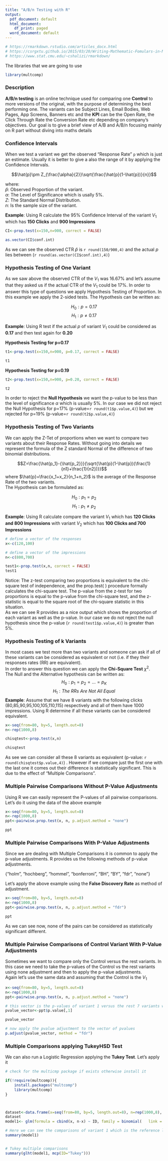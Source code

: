 ```yaml
---
title: "A/B/n Testing with R"
output:
  pdf_document: default
  html_document:
    df_print: paged
  word_document: default
---
```




```r

# https://rmarkdown.rstudio.com/articles_docx.html
# https://csrgxtu.github.io/2015/03/20/Writing-Mathematic-Fomulars-in-Markdown/
# https://www.stat.cmu.edu/~cshalizi/rmarkdown/
```

The libraries that we are going to use
```r
library(multcomp)


```
### Description

**A/B/n testing** is an online technique used for comparing one **Control** to more versions of the original, with the purpose of determining the best performing one. The variants can be Subject Lines, Email Bodies, Web Pages, App Screens, Banners etc and the **KPI** can be the Open Rate, the Click Through Rate the Conversion Rate etc depending on company's objectives. Our goal is to give a brief view of A/B and A/B/n focusing mainly on R part without diving into maths details  



### Confidence Intervals
When we test a variant we get the observed "Response Rate" `p` which is just an estimate. Usually it is better to give a also the range of it by applying the Confidence Intervals.

$$\hat{p}\pm Z_{\frac{\alpha}{2}}\sqrt{\frac{\hat{p}(1-\hat{p})}{n}}$$

where:  
$\hat{p}$: Observed Proportion of the variant.  
$\alpha$: The Level of Significance which is usally 5%.    
$Z:$ The Standard Normal Distribution.    
$n$: Is the sample size of the variant.  

**Example**: Using R calculate the 95% Confidence Interval of the variant $V_1$ which has **150 Clicks** and **900 Impressions**



```r
CI<-prop.test(x=150,n=900, correct = FALSE)

as.vector(CI$conf.int)
```


As we can see the observed CTR $\hat{p}$ is `r round(150/900,4)` and the actual $p$ lies between (`r round(as.vector(CI$conf.int),4)`)


### Hypothesis Testing of One Variant

As we saw above the observed CTR of the $V_1$ was 16.67% and let's assume that they asked us if the actual CTR of the $V_1$ could be 17%. In order to answer this type of questions we apply Hypothesis Testing of Proportion. In this example we apply the 2-sided tests. The Hypothesis can be written as:

$$H_0: p=0.17$$
$$H_1: p\neq 0.17$$

**Example**: Using R test if the actual $p$ of variant $V_1$ could be considered as **0.17** and then test again for **0.20**

**Hypothesis Testing for p=0.17**
```r


t1<-prop.test(x=150,n=900, p=0.17, correct = FALSE)

t1


```


**Hypothesis Testing for p=0.19**
```r


t2<-prop.test(x=150,n=900, p=0.20, correct = FALSE)

t2
```

In order to reject the **Null Hypothesis** we want the p-value to be less than the level of significance $\alpha$ which is usually 5%. In our case we did not reject the Null Hypothesis for p=17% (p-value=`r round(t1$p.value,4)`) but we rejected for p=19% (p-value=`r round(t2$p.value,4)`)

### Hypothesis Testing of Two Variants
We can apply the Z-Tet of proportions when we want to compare two variants about their Response Rates. Without going into details we represent the formula of the Z standard Normal of the difference of two binomial distributions.

$$Z=\frac{\hat{p_1}-{\hat{p_2}}}{\sqrt{\hat{p}(1-\hat{p})(\frac{1}{n1}+\frac{1}{n2})}}$$
where $\hat{p}=\frac{x_1+x_2}{n_1+n_2}$ is the average of the Response Rate of the two variants.  
The Hypothesis can be formulated as:

$$H_0: p_1=p_2$$
$$H_1: p_1\neq p_2$$

**Example**: Using R calculate compare the variant $V_1$ which has **120 Clicks and 800 Impressions** with variant $V_2$ which has **100 Clicks and 700 Impressions** 


```r

# define a vector of the responses
x<-c(120,100)

# define a vector of the impressions
n<-c(800,700)

test1<-prop.test(x,n, correct = FALSE)
test1

```
Notice: The z-test comparing two proportions is equivalent to the chi-square test of independence, and the prop.test( ) procedure formally calculates the chi-square test. The p-value from the z-test for two proportions is equal to the p-value from the chi-square test, and the z-statistic is equal to the square root of the chi-square statistic in this situation.  
As we can see  R provides as a nice output which shows the proportion of each variant as well as the p-value. In our case we do not reject the null hypothesis since the p-value (`r round(test1$p.value,4)`) is greater than 5%.

### Hypothesis Testing of k Variants
In most cases we test more than two variants and someone can ask if all of these variants can be considered as equivalent or not (i.e. if they their responses rates (RR) are equivalent).  
In order to answer this question we can apply the **Chi-Square Test** $\chi^2$.  
The Null and the Alternative hypothesis can be written as:  
$$H_0: p_1=p_2=...=p_K$$
$$H_1: The~RRs~Are~Not~All~Equal$$
**Example**: Assume that we have 8 variants with the following clicks (80,85,90,95,100,105,110,115) respectively and all of them have 1000 impressions. Using R determine if all these variants can be considered equivalent.

```r
x<-seq(from=80, by=5, length.out=8)
n<-rep(1000,8)

chisqtest<-prop.test(x,n)

chisqtest
```

As see we can consider all these 8 variants as equivalent (p-value: `r round(chisqtest$p.value,4)`) . However if we compare just the first one with the last one it comes out their difference is statistically significant. This is due to the effect of "Multiple Comparisons".


### Multiple Pairwise Comparisons Without P-Value Adjustments
Using R we can easily represent the P-values of all pairwise comparisons. Let's do it using the data of the above example

```r
x<-seq(from=80, by=5, length.out=8)
n<-rep(1000,8)
ppt<-pairwise.prop.test(x, n, p.adjust.method = "none")

ppt
```


### Multiple Pairwise Comparisons With P-Value Adjustments

Since we are dealing with Multiple Comparisons it is common to apply the p-value adjustments. R provides us the following methods of p-value adjustments.

{"holm", "hochberg", "hommel", "bonferroni", "BH", "BY",  "fdr", "none"}

Let's apply the above example using the **False Discovery Rate** as method of adjustment.


```r
x<-seq(from=80, by=5, length.out=8)
n<-rep(1000,8)
ppt<-pairwise.prop.test(x, n, p.adjust.method = "fdr")

ppt
```

As we can see now, none of the pairs can be considered as statistically significant different.

### Multiple Pairwise Comparisons of Control Variant With P-Value Adjustments
Sometimes we want to compare only the Control versus the rest variants. In this case we need to take the p-values of the Control vs the rest variants using none adjustment and then to apply the p-value adjustments.  
Again let's use the same data and assuming that the Control is the $V_1$

```r

x<-seq(from=80, by=5, length.out=8)
n<-rep(1000,8)
ppt<-pairwise.prop.test(x, n, p.adjust.method = "none")

# this vector is the p-values of variant 1 versus the rest 7 variants without adjustments
pvalue_vector<-ppt$p.value[,1]

pvalue_vector
```

```r
# now apply the pvalue adjustment to the vector of pvalues
p.adjust(pvalue_vector, method = "fdr")
```

### Multiple Comparisons applying TukeyHSD Test
We can also run a Logistic Regression applying the **Tukey Test**. Let's apply it  


```r
# check for the multicmp package if exists otherwise install it

if(!require(multcomp)){
    install.packages("multcomp")
    library(multcomp)
}



dataset<-data.frame(x=seq(from=80, by=5, length.out=8), n=rep(1000,8), ID=factor(c(1:8)))
dataset
model1<- glm(formula = cbind(x, n-x) ~ ID, family = binomial(	link = "logit"), data=dataset)

# Here we can see the comparisons of variant 1 which is the reference level versus the rest 
summary(model1)


# Tukey multiple comparisons
summary(glht(model1, mcp(ID="Tukey")))
```


